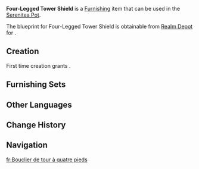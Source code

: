 {{Furnishing Infobox
|id             = 361337
|image          = Item Four-Legged Tower Shield.png
|category       = Large Furnishing
|subcategory    = Table
|quality        = 3
|adeptal_energy = 60
|load           = 85
|reduced_load   = 64
|description    = A unique-looking long stone table that may be found in the [[Stadium of the Sacred Flame]], imposing its rather impressive surface area on its surroundings. As the name suggests, this table's design is inspired by large shields. Its unique pitted design not only provides excellent support for the user's arms but also allows their torsos to lean closer to the table center, thus improving on the usual "long-table experience." However, this complex outer structure also causes high construction and maintenance costs, which have prevented its widespread use.
|blueprint      = Realm Depot
}}
'''Four-Legged Tower Shield''' is a [[Furnishing]] item that can be used in the [[Serenitea Pot]].

The blueprint for Four-Legged Tower Shield is obtainable from [[Realm Depot]] for {{Item|Realm Currency|30|x=160}}.

==Creation==
First time creation grants {{Item|Trust|24|x=60}}.
{{Recipe
|type = Creation
|time = 14h
|Iron Chunk = 4
|White Iron Chunk = 4
|sort = Iron Chunk;White Iron Chunk
}}

==Furnishing Sets==
{{Craft Usage}}

==Other Languages==
{{Other Languages
|en       = Four-Legged Tower Shield
|zhs      = 「四足的塔盾」
|zhs_rm   = 
|zht      = 「四足的塔盾」
|zht_rm   = 
|zh_tl    = 
|ja       = 「四本脚の大盾」
|ja_rm    = "Yonhon Ashi no Daijun"{{Assumed}}
|ja_tl    = 
|ko       = 「네발 대형 방패」
|ko_tl    = 
|es       = Escudo de torreta cuadrúpedo
|es_tl    = Four-Legged Turret Shield
|fr       = Bouclier de tour à quatre pieds
|fr_tl    = Four-Legged Tower Shield
|ru       = Башенный щит с четырьмя ножками
|ru_tl    = 
|th       = "โล่หอคอยสี่ขา"
|th_rm    = 
|th_tl    = 
|vi       = Khiên Tháp Bốn Chân
|vi_tl    = 
|de       = „Vierbeiniger Turmschild“
|de_tl    = "Four-Legged Tower Shield"
|id       = "Perisai Menara Berkaki Empat"
|id_tl    = "Four-Legged Tower Shield"
|pt       = Escudo Torre de Quatro Pernas
|pt_tl    = 
|tr       = Dört Ayaklı Kule Kalkan
|tr_tl    = 
|it       = Scudo a torre a quattro gambe
|it_tl    = 
}}

==Change History==
{{Change History|5.1}}

==Navigation==
{{Furnishing Navbox|interior}}

[[fr:Bouclier de tour à quatre pieds]]